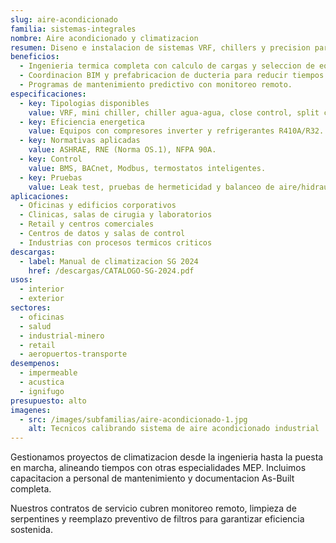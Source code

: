 ```yaml
---
slug: aire-acondicionado
familia: sistemas-integrales
nombre: Aire acondicionado y climatizacion
resumen: Diseno e instalacion de sistemas VRF, chillers y precision para proyectos corporativos, industriales y de salud.
beneficios:
  - Ingenieria termica completa con calculo de cargas y seleccion de equipos.
  - Coordinacion BIM y prefabricacion de ducteria para reducir tiempos en obra.
  - Programas de mantenimiento predictivo con monitoreo remoto.
especificaciones:
  - key: Tipologias disponibles
    value: VRF, mini chiller, chiller agua-agua, close control, split comercial.
  - key: Eficiencia energetica
    value: Equipos con compresores inverter y refrigerantes R410A/R32.
  - key: Normativas aplicadas
    value: ASHRAE, RNE (Norma OS.1), NFPA 90A.
  - key: Control
    value: BMS, BACnet, Modbus, termostatos inteligentes.
  - key: Pruebas
    value: Leak test, pruebas de hermeticidad y balanceo de aire/hidraulico.
aplicaciones:
  - Oficinas y edificios corporativos
  - Clinicas, salas de cirugia y laboratorios
  - Retail y centros comerciales
  - Centros de datos y salas de control
  - Industrias con procesos termicos criticos
descargas:
  - label: Manual de climatizacion SG 2024
    href: /descargas/CATALOGO-SG-2024.pdf
usos:
  - interior
  - exterior
sectores:
  - oficinas
  - salud
  - industrial-minero
  - retail
  - aeropuertos-transporte
desempenos:
  - impermeable
  - acustica
  - ignifugo
presupuesto: alto
imagenes:
  - src: /images/subfamilias/aire-acondicionado-1.jpg
    alt: Tecnicos calibrando sistema de aire acondicionado industrial
---
```


Gestionamos proyectos de climatizacion desde la ingenieria hasta la puesta en marcha, alineando tiempos con otras especialidades MEP. Incluimos capacitacion a personal de mantenimiento y documentacion As-Built completa.

Nuestros contratos de servicio cubren monitoreo remoto, limpieza de serpentines y reemplazo preventivo de filtros para garantizar eficiencia sostenida.
